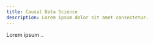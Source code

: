```yaml
---
title: Causal Data Science
description: Lorem ipsum dolor sit amet consectetur.
---
```


Lorem ipsum .. 
